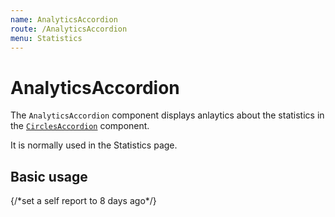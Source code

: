 ```yaml
---
name: AnalyticsAccordion
route: /AnalyticsAccordion
menu: Statistics
---
```



# AnalyticsAccordion

The `AnalyticsAccordion` component displays anlaytics about the statistics in the [`CirclesAccordion`](/CirclesAccordion) component.

<Props of={AnalyticsAccordion} />

It is normally used in the Statistics page.

## Basic usage

<Playground>
  {/*set a self report to 8 days ago*/}
  <AnalyticsAccordion
    data={[{ timestamp: new Date().getTime() - 60 * 60 * 24 * 8 * 1000 }]}
    stats={[
      { percentage: 90, longName: 'test1' },
      { percentage: 50, longName: 'test2' },
      { percentage: 20, longName: 'test3' },
    ]}
  />
</Playground>
